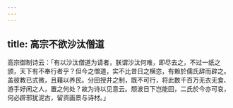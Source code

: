 ```yaml
---
---
---
```

title: 高宗不欲沙汰僧道
---



高宗御制诗云：「有以沙汰僧道为请者，朕谓沙汰何难，即尽去之，不过一纸之颁，天下有不奉行者乎？但今之僧道，实不比昔日之横恣，有赖於儒氏辞而辟之。盖彼教已式微，且藉以养民。分田授井之制，既不可行，将此数千百万无衣无食、游手好闲之人，置之何处？故为诗以见意云。颓波日下岂能回，二氏於今亦可哀，何必辟邪犹泥古，留资画景与诗材。」